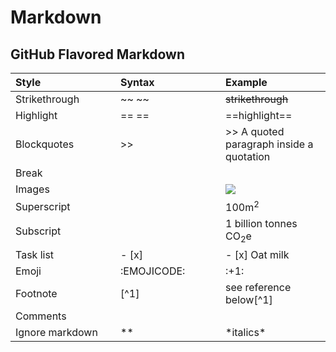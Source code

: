 # Markdown {.unnumbered}

## GitHub Flavored Markdown

|Style |Syntax |Example | 
|:----|:----|:----|
| Strikethrough| ~~ ~~ | ~~strikethrough~~ |
| Highlight | == == | ==highlight== |
| Blockquotes | >> | >> A quoted paragraph inside a quotation
Break |
| Images | ![]() | ![](http://example.com/image.jpg) |
| Superscript| <sup> </sup> | 100m<sup>2</sup> |
| Subscript| <sub> </sub> | 1 billion tonnes CO<sub>2</sub>e |
| Task list |  - [x] |  - [x] Oat milk |
| Emoji | :EMOJICODE: | :+1: |
| Footnote | [^1] | see reference below[^1] |
| Comments | <!-- --> | <!-- This content will not appear in the rendered Markdown --> |
| Ignore markdown | \*\* | \*italics\* |